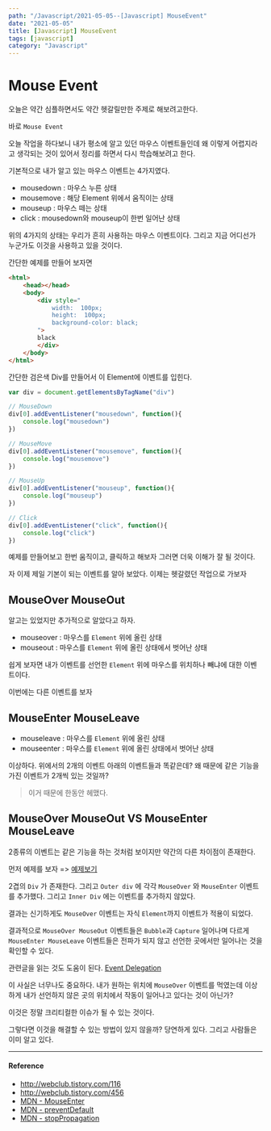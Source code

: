 ---
path: "/Javascript/2021-05-05--[Javascript] MouseEvent"
date: "2021-05-05"
title: [Javascript] MouseEvent
tags: [javascript]
category: "Javascript"
---

# Mouse Event

오늘은 약간 심플하면서도 약간 헷갈릴만한 주제로 해보려고한다.
<br/>

바로 `Mouse Event`
<br/>

오늘 작업을 하다보니 내가 평소에 알고 있던 마우스 이벤트들인데 왜 이렇게 어렵지라고 생각되는 것이 있어서 정리를 하면서 다시 학습해보려고 한다.
<br/>

기본적으로 내가 알고 있는 마우스 이벤트는 4가지였다.
<br/>

- mousedown : 마우스 누른 상태
- mousemove : 해당 Element 위에서 움직이는 상태
- mouseup : 마우스 떼는 상태
- click : mousedown와 mouseup이 한번 일어난 상태

위의 4가지의 상태는 우리가 흔히 사용하는 마우스 이벤트이다. 그리고 지금 어디선가 누군가도 이것을 사용하고 있을 것이다.
<br/>

간단한 예제를 만들어 보자면
<br/>

```html
<html>
    <head></head>
    <body>
        <div style="
            width:  100px;
            height:  100px;
            background-color: black;
        ">
        black
        </div>
    </body>
</html>
```

간단한 검은색 Div를 만들어서 이 Element에 이벤트를 입힌다.

```js
var div = document.getElementsByTagName("div")

// MouseDown
div[0].addEventListener("mousedown", function(){
    console.log("mousedown")
})

// MouseMove
div[0].addEventListener("mousemove", function(){
    console.log("mousemove")
})

// MouseUp
div[0].addEventListener("mouseup", function(){
    console.log("mouseup")
})

// Click
div[0].addEventListener("click", function(){
    console.log("click")
})
```

예제를 만들어보고 한번 움직이고, 클릭하고 해보자 그러면 더욱 이해가 잘 될 것이다.

자 이제 제일 기본이 되는 이벤트를 알아 보았다. 이제는 헷갈렸던 작업으로 가보자
<br/>

## MouseOver MouseOut

알고는 있었지만 추가적으로 알았다고 하자.

- mouseover : 마우스를 `Element` 위에 올린 상태
- mouseout : 마우스를 `Element` 위에 올린 상태에서 벗어난 상태

쉽게 보자면 내가 이벤트를 선언한 `Element` 위에 마우스를 위치하나 빼냐에 대한 이벤트이다.
<br/>

이번에는 다른 이벤트를 보자
<br/>

## MouseEnter MouseLeave

- mouseleave : 마우스를 `Element` 위에 올린 상태
- mouseenter : 마우스를 `Element` 위에 올린 상태에서 벗어난 상태

이상하다. 위에서의 2개의 이벤트 아래의 이벤트들과 똑같은데? 왜 때문에 같은 기능을 가진 이벤트가 2개씩 있는 것일까?
<br/>

> 이거 때문에 한동안 헤맸다.

## MouseOver MouseOut VS MouseEnter MouseLeave

2종류의 이벤트는 같은 기능을 하는 것처럼 보이지만 약간의 다른 차이점이 존재한다.
<br/>

먼저 예제를 보자 => [예제보기](https://codepen.io/seonhyungjo/pen/wRwWXO)
<br/>

2겹의 `Div` 가 존재한다. 그리고 `Outer div` 에 각각 `MouseOver` 와 `MouseEnter` 이벤트를 추가했다. 그리고 `Inner Div` 에는 이벤트를 추가하지 않았다.
<br/>

결과는 신기하게도 `MouseOver` 이벤트는 자식 `Element`까지 이벤트가 적용이 되었다.
<br/>

결과적으로 `MouseOver MouseOut` 이벤트들은 `Bubble`과 `Capture` 일어나며 다르게 `MouseEnter MouseLeave` 이벤트들은 전파가 되지 않고 선언한 곳에서만 일어나는 것을 확인할 수 있다.
<br/>

관련글을 읽는 것도 도움이 된다. [Event Delegation](https://github.com/SeonHyungJo/FrontEnd-Dev/blob/master/Javascript/Event%20Delegation.md)
<br/>

이 사실은 너무나도 중요하다. 내가 원하는 위치에 `MouseOver` 이벤트를 먹였는데 이상하게 내가 선언하지 않은 곳의 위치에서 작동이 일어나고 있다는 것이 아닌가?
<br/>

이것은 정말 크리티컬한 이슈가 될 수 있는 것이다.
<br/>

그렇다면 이것을 해결할 수 있는 방법이 있지 않을까?
당연하게 있다. 그리고 사람들은 이미 알고 있다.
<br/>

---

#### Reference

- http://webclub.tistory.com/116
- http://webclub.tistory.com/456
- [MDN - MouseEnter](https://developer.mozilla.org/en-US/docs/Web/Events/mouseenter)
- [MDN - preventDefault](https://developer.mozilla.org/ko/docs/Web/API/Event/preventDefault)
- [MDN - stopPropagation](https://developer.mozilla.org/ko/docs/Web/API/Event/stopPropagation)